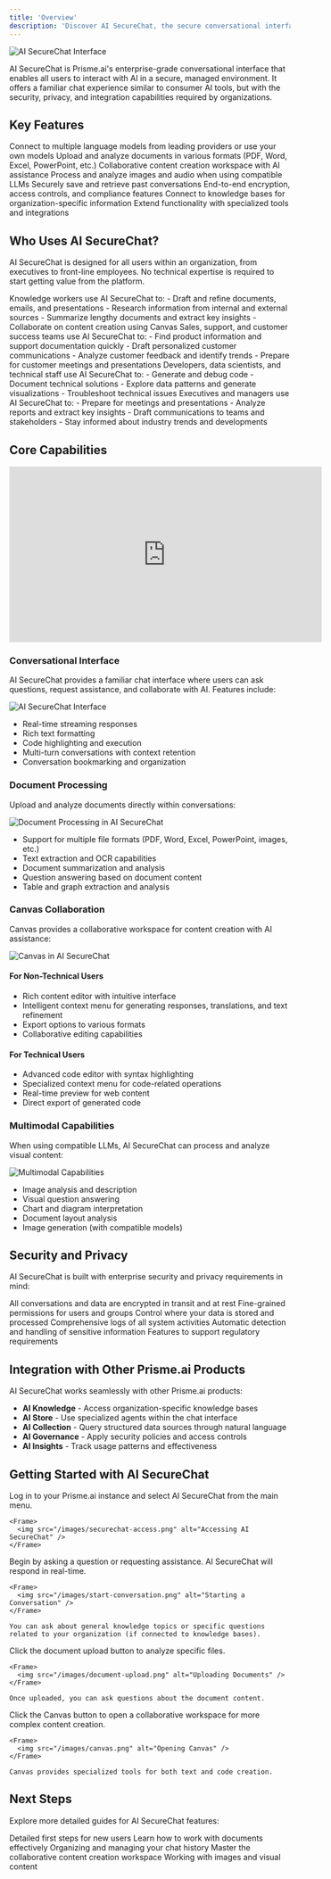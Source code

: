 ```yaml
---
title: 'Overview'
description: 'Discover AI SecureChat, the secure conversational interface for enterprise AI'
---
```


<Frame>
  <img src="/images/securechat.png" alt="AI SecureChat Interface" />
</Frame>

AI SecureChat is Prisme.ai's enterprise-grade conversational interface that enables all users to interact with AI in a secure, managed environment. It offers a familiar chat experience similar to consumer AI tools, but with the security, privacy, and integration capabilities required by organizations.

## Key Features

<CardGroup cols={2}>
  <Card title="Multi-LLM Support" icon="microchip">
    Connect to multiple language models from leading providers or use your own models
  </Card>
  <Card title="Document Processing" icon="file-lines">
    Upload and analyze documents in various formats (PDF, Word, Excel, PowerPoint, etc.)
  </Card>
  <Card title="Canvas Collaboration" icon="pen-to-square">
    Collaborative content creation workspace with AI assistance
  </Card>
  <Card title="Multimodal Capabilities" icon="photo-film">
    Process and analyze images and audio when using compatible LLMs
  </Card>
  <Card title="Conversation History" icon="clock-rotate-left">
    Securely save and retrieve past conversations
  </Card>
  <Card title="Enterprise Security" icon="shield-check">
    End-to-end encryption, access controls, and compliance features
  </Card>
  <Card title="Knowledge Integration" icon="book">
    Connect to knowledge bases for organization-specific information
  </Card>
  <Card title="Custom Tools" icon="screwdriver-wrench">
    Extend functionality with specialized tools and integrations
  </Card>
</CardGroup>

## Who Uses AI SecureChat?

AI SecureChat is designed for all users within an organization, from executives to front-line employees. No technical expertise is required to start getting value from the platform.

<Tabs>
  <Tab title="Knowledge Workers">
    Knowledge workers use AI SecureChat to:
    - Draft and refine documents, emails, and presentations
    - Research information from internal and external sources
    - Summarize lengthy documents and extract key insights
    - Collaborate on content creation using Canvas
    

  </Tab>
  
  <Tab title="Customer-Facing Teams">
    Sales, support, and customer success teams use AI SecureChat to:
    - Find product information and support documentation quickly
    - Draft personalized customer communications
    - Analyze customer feedback and identify trends
    - Prepare for customer meetings and presentations
  
  </Tab>
  
  <Tab title="Technical Teams">
    Developers, data scientists, and technical staff use AI SecureChat to:
    - Generate and debug code
    - Document technical solutions
    - Explore data patterns and generate visualizations
    - Troubleshoot technical issues
    
  </Tab>
  
  <Tab title="Leadership">
    Executives and managers use AI SecureChat to:
    - Prepare for meetings and presentations
    - Analyze reports and extract key insights
    - Draft communications to teams and stakeholders
    - Stay informed about industry trends and developments
    

  </Tab>
</Tabs>

## Core Capabilities

<Frame>
  <iframe
    width="560"
    height="315"
    src="https://www.loom.com/embed/4e6e209309f54a6f93573bd8ee1d4ab8?sid=4e49aec2-5017-463f-a3f7-04c368e4d4f5"
    title="Introduction to AI SecureChat"
    frameBorder="0"
    allow="accelerometer; autoplay; clipboard-write; encrypted-media; gyroscope; picture-in-picture"
    allowFullScreen
  ></iframe>
</Frame>

### Conversational Interface

AI SecureChat provides a familiar chat interface where users can ask questions, request assistance, and collaborate with AI. Features include:

<Frame>
  <img src="/images/securechat.png" alt="AI SecureChat Interface" />
</Frame>

- Real-time streaming responses
- Rich text formatting
- Code highlighting and execution
- Multi-turn conversations with context retention
- Conversation bookmarking and organization

### Document Processing

Upload and analyze documents directly within conversations:

<Frame>
  <img src="/images/document-processing.png" alt="Document Processing in AI SecureChat" />
</Frame>

- Support for multiple file formats (PDF, Word, Excel, PowerPoint, images, etc.)
- Text extraction and OCR capabilities
- Document summarization and analysis
- Question answering based on document content
- Table and graph extraction and analysis

### Canvas Collaboration

Canvas provides a collaborative workspace for content creation with AI assistance:

<Frame>
  <img src="/images/canvas-feature.png" alt="Canvas in AI SecureChat" />
</Frame>

#### For Non-Technical Users
- Rich content editor with intuitive interface
- Intelligent context menu for generating responses, translations, and text refinement
- Export options to various formats
- Collaborative editing capabilities

#### For Technical Users
- Advanced code editor with syntax highlighting
- Specialized context menu for code-related operations
- Real-time preview for web content
- Direct export of generated code

### Multimodal Capabilities

When using compatible LLMs, AI SecureChat can process and analyze visual content:

<Frame>
  <img src="/images/multimodal-capabilities.png" alt="Multimodal Capabilities" />
</Frame>

- Image analysis and description
- Visual question answering
- Chart and diagram interpretation
- Document layout analysis
- Image generation (with compatible models)

## Security and Privacy

AI SecureChat is built with enterprise security and privacy requirements in mind:

<CardGroup cols={2}>
  <Card title="End-to-End Encryption" icon="lock">
    All conversations and data are encrypted in transit and at rest
  </Card>
  <Card title="Access Controls" icon="user-lock">
    Fine-grained permissions for users and groups
  </Card>
  <Card title="Data Residency" icon="globe">
    Control where your data is stored and processed
  </Card>
  <Card title="Audit Logging" icon="list-check">
    Comprehensive logs of all system activities
  </Card>
  <Card title="PII Protection" icon="user-shield">
    Automatic detection and handling of sensitive information
  </Card>
  <Card title="Compliance Support" icon="file-contract">
    Features to support regulatory requirements
  </Card>
</CardGroup>

## Integration with Other Prisme.ai Products

AI SecureChat works seamlessly with other Prisme.ai products:

- **AI Knowledge** - Access organization-specific knowledge bases
- **AI Store** - Use specialized agents within the chat interface
- **AI Collection** - Query structured data sources through natural language
- **AI Governance** - Apply security policies and access controls
- **AI Insights** - Track usage patterns and effectiveness

## Getting Started with AI SecureChat

<Steps>
  <Step title="Access AI SecureChat">
    Log in to your Prisme.ai instance and select AI SecureChat from the main menu.
    
    <Frame>
      <img src="/images/securechat-access.png" alt="Accessing AI SecureChat" />
    </Frame>
  </Step>
  
  <Step title="Start a conversation">
    Begin by asking a question or requesting assistance. AI SecureChat will respond in real-time.
    
    <Frame>
      <img src="/images/start-conversation.png" alt="Starting a Conversation" />
    </Frame>
    
    You can ask about general knowledge topics or specific questions related to your organization (if connected to knowledge bases).
  </Step>
  
  <Step title="Upload documents">
    Click the document upload button to analyze specific files.
    
    <Frame>
      <img src="/images/document-upload.png" alt="Uploading Documents" />
    </Frame>
    
    Once uploaded, you can ask questions about the document content.
  </Step>
  
  <Step title="Use Canvas for content creation">
    Click the Canvas button to open a collaborative workspace for more complex content creation.
    
    <Frame>
      <img src="/images/canvas.png" alt="Opening Canvas" />
    </Frame>
    
    Canvas provides specialized tools for both text and code creation.
  </Step>
</Steps>

## Next Steps

Explore more detailed guides for AI SecureChat features:

<CardGroup cols={2}>
  <Card
    title="Getting Started"
    icon="rocket"
    href="getting-started"
  >
    Detailed first steps for new users
  </Card>
  <Card
    title="Document Handling"
    icon="file-lines"
    href="document-handling"
  >
    Learn how to work with documents effectively
  </Card>
  <Card
    title="Conversation Management"
    icon="messages"
    href="conversation-management"
  >
    Organizing and managing your chat history
  </Card>
  <Card
    title="Canvas"
    icon="pen-to-square"
    href="canvas"
  >
    Master the collaborative content creation workspace
  </Card>
  <Card
    title="Multimodal"
    icon="photo-film"
    href="multimodal"
  >
    Working with images and visual content
  </Card>
</CardGroup>